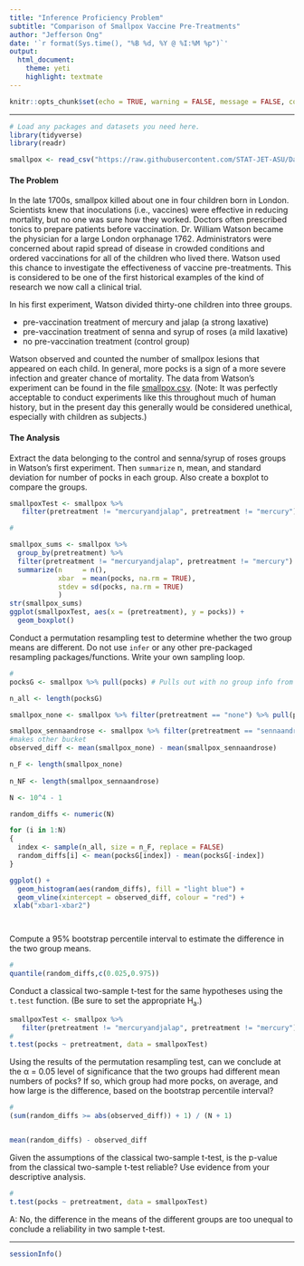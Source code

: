 ```yaml
---
title: "Inference Proficiency Problem"
subtitle: "Comparison of Smallpox Vaccine Pre-Treatments"
author: "Jefferson Ong"
date: '`r format(Sys.time(), "%B %d, %Y @ %I:%M %p")`'
output: 
  html_document: 
    theme: yeti
    highlight: textmate
---
```


```r
knitr::opts_chunk$set(echo = TRUE, warning = FALSE, message = FALSE, comment = "")
```

***
```r
# Load any packages and datasets you need here.
library(tidyverse)
library(readr)

smallpox <- read_csv("https://raw.githubusercontent.com/STAT-JET-ASU/Datasets/master/Instructor/smallpox.csv")
```

#### The Problem

In the late 1700s, smallpox killed about one in four children born in London. Scientists knew that inoculations (i.e., vaccines) were effective in reducing mortality, but no one was sure how they worked. Doctors often prescribed tonics to prepare patients before vaccination. Dr. William Watson became the physician for a large London orphanage 1762. Administrators were concerned about rapid spread of disease in crowded conditions and ordered vaccinations for all of the children who lived there. Watson used this chance to investigate the effectiveness of vaccine pre-treatments. This is considered to be one of the first historical examples of the kind of research we now call a clinical trial. 

In his first experiment, Watson divided thirty-one children into three groups. 

* pre-vaccination treatment of mercury and jalap (a strong laxative)
* pre-vaccination treatment of senna and syrup of roses (a mild laxative)
* no pre-vaccination treatment (control group)

Watson observed and counted the number of smallpox lesions that appeared on each child. In general, more pocks is a sign of a more severe infection and greater chance of mortality. The data from Watson's experiment can be found in the file [smallpox.csv](https://raw.githubusercontent.com/STAT-JET-ASU/Datasets/master/Instructor/smallpox.csv). (Note: It was perfectly acceptable to conduct experiments like this throughout much of human history, but in the present day this generally would be considered unethical, especially with children as subjects.)


#### The Analysis

Extract the data belonging to the control and senna/syrup of roses groups in Watson's first experiment. Then `summarize` n, mean, and standard deviation for number of pocks in each group. Also create a boxplot to compare the groups. 




```r
smallpoxTest <- smallpox %>%
   filter(pretreatment != "mercuryandjalap", pretreatment != "mercury")

#

smallpox_sums <- smallpox %>% 
  group_by(pretreatment) %>%
  filter(pretreatment != "mercuryandjalap", pretreatment != "mercury") %>% 
  summarize(n     = n(),
            xbar  = mean(pocks, na.rm = TRUE),
            stdev = sd(pocks, na.rm = TRUE)
            )
str(smallpox_sums)
ggplot(smallpoxTest, aes(x = (pretreatment), y = pocks)) +
  geom_boxplot()
```



Conduct a permutation resampling test to determine whether the two group means are different. Do not use `infer` or any other pre-packaged resampling packages/functions. Write your own sampling loop. 

```r
#
pocksG <- smallpox %>% pull(pocks) # Pulls out with no group info from the buckets. 

n_all <- length(pocksG)

smallpox_none <- smallpox %>% filter(pretreatment == "none") %>% pull(pocks) #makes bucket

smallpox_sennaandrose <- smallpox %>% filter(pretreatment == "sennaandrose") %>% pull(pocks) 
#makes other bucket
observed_diff <- mean(smallpox_none) - mean(smallpox_sennaandrose)

n_F <- length(smallpox_none)
  
n_NF <- length(smallpox_sennaandrose)

N <- 10^4 - 1  

random_diffs <- numeric(N) 

for (i in 1:N)
{
  index <- sample(n_all, size = n_F, replace = FALSE) 
  random_diffs[i] <- mean(pocksG[index]) - mean(pocksG[-index])
}

ggplot() + 
  geom_histogram(aes(random_diffs), fill = "light blue") + 
  geom_vline(xintercept = observed_diff, colour = "red") +
 xlab("xbar1-xbar2")




```

Compute a 95% bootstrap percentile interval to estimate the difference in the two group means.

```r
#
quantile(random_diffs,c(0.025,0.975))
```

Conduct a classical two-sample t-test for the same hypotheses using the `t.test` function. (Be sure to set the appropriate H~a~.)

```r

smallpoxTest <- smallpox %>%
   filter(pretreatment != "mercuryandjalap", pretreatment != "mercury")
#
t.test(pocks ~ pretreatment, data = smallpoxTest)
```

Using the results of the permutation resampling test, can we conclude at the &alpha; = 0.05 level of significance that the two groups had different mean numbers of pocks? If so, which group had more pocks, on average, and how large is the difference, based on the bootstrap percentile interval?

```r
#
(sum(random_diffs >= abs(observed_diff)) + 1) / (N + 1)


mean(random_diffs) - observed_diff
```

Given the assumptions of the classical two-sample t-test, is the p-value from the classical two-sample t-test reliable? Use evidence from your descriptive analysis.

```r
#
t.test(pocks ~ pretreatment, data = smallpoxTest)
```

A: No, the difference in the means of the different groups are too unequal to conclude a reliability in two sample t-test.


***
```r
sessionInfo()
```
